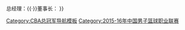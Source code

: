 {{Navbox with collapsible groups
| name = 2015-16赛季CBA总冠军
| titlestyle = background:#005A87;color:#F6A501
| title = [[四川金强蓝鲸篮球俱乐部|{{color|#F6A501|四川蓝鲸（四川金强）}}]] [[2016年CBA总决赛|{{color|#F6A501|2015-16赛季CBA总冠军}}]]
| state = {{{state|autocollapse}}}
| selected = {{{1|}}}
| listclass = hlist
| groupstyle = background:#005A87;color:#F6A501
| group1 = 总决赛报名球员
| abbr1 = 1
| list1 = 
* 7 [[蔡晨]]
* 9 [[徐滔 (篮球运动员)|徐滔]]
* 10 [[吴楠 (篮球运动员)|吴楠]]
* 11 [[于澍龙]]
* 12 [[孟达 (篮球运动员)|孟达]]
* 15 [[哈米德·埃哈达迪|哈马德·哈达迪]]
* 20 [[张春军]]
* 23 [[贾诚]]
* 24 [[王汝恒]]
* 30 [[陈晓东 (篮球运动员)|陈晓东]]
* 33 [[迈克·哈里斯 (篮球运动员)|迈克·哈里斯]]
* 55 [[贾斯汀·邓特蒙]]
| group2 = 其他球员
| abbr2 = 2
| list2 = 
* 21 [[贺晓彬]]
| belowstyle = background:#005A87;color:#F6A501
| below = 主教练：[[杨学增|{{color|#F6A501|杨学增}}]]{{·}}总经理：[[朱学贵|{{color|#F6A501|朱学贵}}]]{{·}}董事长：[[周仕强|{{color|#F6A501|周仕强}}]]
}}<noinclude>
[[Category:CBA总冠军导航模板]]
[[Category:2015-16年中国男子篮球职业联赛]]
</noinclude>